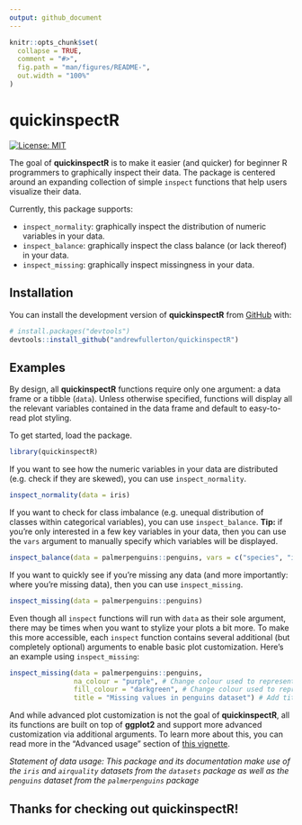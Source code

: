 ```yaml
---
output: github_document
---
```


<!-- README.md is generated from README.Rmd. Please edit that file -->

```r
knitr::opts_chunk$set(
  collapse = TRUE,
  comment = "#>",
  fig.path = "man/figures/README-",
  out.width = "100%"
)
```

# quickinspectR

<!-- badges: start -->

[![License: MIT](https://img.shields.io/badge/License-MIT-yellow.svg)](https://opensource.org/licenses/MIT)

<!-- badges: end -->

The goal of **quickinspectR** is to make it easier (and quicker) for beginner R programmers to graphically inspect their data. The package is centered around an expanding collection of simple `inspect` functions that help users visualize their data.

Currently, this package supports:

-   `inspect_normality`: graphically inspect the distribution of numeric variables in your data.
-   `inspect_balance`: graphically inspect the class balance (or lack thereof) in your data.
-   `inspect_missing`: graphically inspect missingness in your data.

## Installation

You can install the development version of **quickinspectR** from [GitHub](https://github.com/andrewfullerton/quickinspectR) with:

``` r
# install.packages("devtools")
devtools::install_github("andrewfullerton/quickinspectR")
```

## Examples

By design, all **quickinspectR** functions require only one argument: a data frame or a tibble (`data`). Unless otherwise specified, functions will display all the relevant variables contained in the data frame and default to easy-to-read plot styling. 

To get started, load the package.

```r
library(quickinspectR)
```

If you want to see how the numeric variables in your data are distributed (e.g. check if they are skewed), you can use `inspect_normality`.

```r
inspect_normality(data = iris)
```

If you want to check for class imbalance (e.g. unequal distribution of classes within categorical variables), you can use `inspect_balance`. **Tip:** if you're only interested in a few key variables in your data, then you can use the `vars` argument to manually specify which variables will be displayed.

```r
inspect_balance(data = palmerpenguins::penguins, vars = c("species", "island"))
```

If you want to quickly see if you're missing any data (and more importantly: where you're missing data), then you can use `inspect_missing`. 

```r
inspect_missing(data = palmerpenguins::penguins)
```

Even though all `inspect` functions will run with `data` as their sole argument, there may be times when you want to stylize your plots a bit more. To make this more accessible, each `inspect` function contains several additional (but completely optional) arguments to enable basic plot customization. Here's an example using `inspect_missing`:

```r
inspect_missing(data = palmerpenguins::penguins,
                na_colour = "purple", # Change colour used to represent missing values
                fill_colour = "darkgreen", # Change colour used to represent non-missing values
                title = "Missing values in penguins dataset") # Add title
```

And while advanced plot customization is not the goal of **quickinspectR**, all its functions are built on top of **ggplot2** and support more advanced customization via additional arguments. To learn more about this, you can read more in the "Advanced usage" section of [this vignette](https://andrewfullerton.github.io/quickinspectR/articles/using-quickinspectR.html). 

*Statement of data usage: This package and its documentation make use of the `iris` and `airquality` datasets from the `datasets` package as well as the `penguins` dataset from the `palmerpenguins` package*

## Thanks for checking out quickinspectR!

